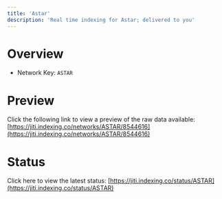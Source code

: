 ```yaml
---
title: 'Astar'
description: 'Real time indexing for Astar; delivered to you'
---
```


# Overview
- Network Key: `ASTAR`

# Preview
Click the following link to view a preview of the raw data available: [https://jiti.indexing.co/networks/ASTAR/8544616](https://jiti.indexing.co/networks/ASTAR/8544616)

# Status
Click here to view the latest status: [https://jiti.indexing.co/status/ASTAR](https://jiti.indexing.co/status/ASTAR)
